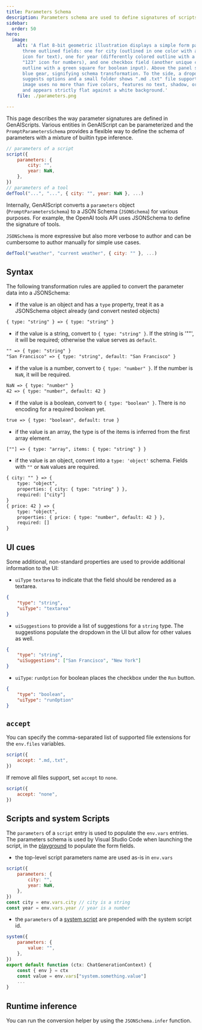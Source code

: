```yaml
---
title: Parameters Schema
description: Parameters schema are used to define signatures of scripts, tools.
sidebar:
  order: 50
hero:
  image:
    alt: 'A flat 8-bit geometric illustration displays a simple form panel with
      three outlined fields: one for city (outlined in one color with a blue "A"
      icon for text), one for year (differently colored outline with a yellow
      "123" icon for numbers), and one checkbox field (another unique color
      outline with a green square for boolean input). Above the panel sits a
      blue gear, signifying schema transformation. To the side, a dropdown icon
      suggests options and a small folder shows ".md .txt" file support. The
      image uses no more than five colors, features no text, shadow, or depth,
      and appears strictly flat against a white background.'
    file: ./parameters.png

---
```



This page describes the way parameter signatures are defined in GenAIScripts.
Various entities in GenAIScript can be parameterized and the `PromptParametersSchema`
provides a flexible way to define the schema of parameters with a mixture of builtin type inference.

```js "parameters"
// parameters of a script
script({
    parameters: {
        city: "",
        year: NaN,
    },
})
// parameters of a tool
defTool("...", "...", { city: "", year: NaN }, ...)
```

Internally, GenAIScript converts a `parameters` object (`PromptParametersSchema`) to a JSON Schema (`JSONSchema`) for various purposes.
For example, the OpenAI tools API uses JSONSchema to define the signature of tools.

`JSONSchema` is more expressive but also more verbose to author and
can be cumbersome to author manually for simple use cases.

```js '{ city: "" }'
defTool("weather", "current weather", { city: "" }, ...)
```

<YouTube id="https://youtu.be/96iPImE4c2o" posterQuality="high" />

## Syntax

The following transformation rules are applied to convert the parameter data into
a JSONSchema:

- if the value is an object and has a `type` property, treat it as a JSONSchema object already (and convert nested objects)

```txt
{ type: "string" } => { type: "string" }
```

- if the value is a string, convert to `{ type: "string" }`. If the string is '""', it will be required; otherwise the value serves as `default`.

```txt
"" => { type: "string" }
"San Francisco" => { type: "string", default: "San Francisco" }
```

- if the value is a number, convert to `{ type: "number" }`. If the number is `NaN`, it will be required.

```txt
NaN => { type: "number" }
42 => { type: "number", default: 42 }
```

- if the value is a boolean, convert to `{ type: "boolean" }`. There is no encoding for a required boolean yet.

```txt
true => { type: "boolean", default: true }
```

- if the value is an array, the type is of the items is inferred from the first array element.

```txt
[""] => { type: "array", items: { type: "string" } }
```

- if the value is an object, convert into a `type: 'object'` schema. Fields with `""` or `NaN` values are required.

```txt
{ city: "" } => {
    type: "object",
    properties: { city: { type: "string" } },
    required: ["city"]
}
{ price: 42 } => {
    type: "object",
    properties: { price: { type: "number", default: 42 } },
    required: []
}
```

## UI cues

Some additional, non-standard properties are used to provide additional information to the UI:

- `uiType` `textarea` to indicate that the field should be rendered as a textarea.

```json
{
    "type": "string",
    "uiType": "textarea"
}
```

- `uiSuggestions` to provide a list of suggestions for a `string` type. The suggestions populate the dropdown in the UI
  but allow for other values as well.

```json
{
    "type": "string",
    "uiSuggestions": ["San Francisco", "New York"]
}
```

- `uiType`: `runOption` for boolean places the checkbox under the `Run` button.

```json
{
    "type": "boolean",
    "uiType": "runOption"
}
```

## `accept`

You can specify the comma-separated list of supported file extensions for the `env.files` variables.

```js
script({
    accept: ".md,.txt",
})
```

If remove all files support, set `accept` to `none`.

```js
script({
    accept: "none",
})
```

## Scripts and system Scripts

The `parameters` of a `script` entry is used to populate the `env.vars` entries. The parameters schema
is used by Visual Studio Code when launching the script, in the [playground](/genaiscript/reference/playground)
to populate the form fields.

- the top-level script parameters name are used as-is in `env.vars`

```js
script({
    parameters: {
        city: "",
        year: NaN,
    },
})
const city = env.vars.city // city is a string
const year = env.vars.year // year is a number
```

- the `parameters` of a [system script](/genaiscript/reference/scripts/system)
  are prepended with the system script id.

```js title="system.something.genai.js"
system({
    parameters: {
        value: "",
    },
})
export default function (ctx: ChatGenerationContext) {
    const { env } = ctx
    const value = env.vars["system.something.value"]
    ...
}
```

## Runtime inference

You can run the conversion helper by using the `JSONSchema.infer` function.
